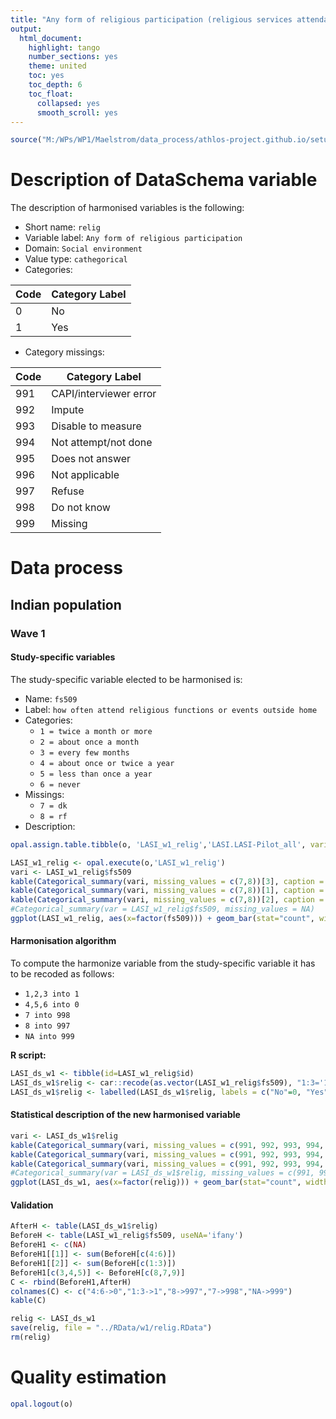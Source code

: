 ```yaml
---
title: "Any form of religious participation (religious services attendance, religious meetings, religious organization membership, etc.)"
output:
  html_document:
    highlight: tango
    number_sections: yes
    theme: united
    toc: yes
    toc_depth: 6
    toc_float:
      collapsed: yes
      smooth_scroll: yes
---
```


<!-- ########################################################## --> 

<!-- # Installation, loading packages -->
<!-- **R script:** -->

```r
source("M:/WPs/WP1/Maelstrom/data_process/athlos-project.github.io/setup_ania.r")
```

<!-- ########################################################## --> 



# Description of DataSchema variable

The description of harmonised variables is the following:

* Short name: `relig`
* Variable label: `Any form of religious participation`
* Domain: `Social environment`
* Value type: `cathegorical`
* Categories:

**Code** | **Category Label**
-------- | ------------------
0        | No
1        | Yes


* Category missings: 

**Code** | **Category Label**
----| ------------------
991 | CAPI/interviewer error
992 | Impute
993 | Disable to measure
994 | Not attempt/not done
995 | Does not answer
996 | Not applicable
997 | Refuse
998 | Do not know
999 | Missing


<!-- ########################################################## --> 

# Data process
## Indian population
### Wave 1 

#### Study-specific variables

The study-specific variable elected to be harmonised is:

* Name: `fs509`
* Label: `how often attend religious functions or events outside home`
* Categories:
    + `1 = twice a month or more`
    + `2 = about once a month`
    + `3 = every few months`
    + `4 = about once or twice a year`
    + `5 = less than once a year`
    + `6 = never`
* Missings:
    + `7 = dk`
    + `8 = rf`
* Description:
```r
opal.assign.table.tibble(o, 'LASI_w1_relig','LASI.LASI-Pilot_all', variables=list('fs509'), missings = TRUE)
```

```r
LASI_w1_relig <- opal.execute(o,'LASI_w1_relig')
vari <- LASI_w1_relig$fs509
kable(Categorical_summary(vari, missing_values = c(7,8))[3], caption = attributes(vari)$`spss::shortName`) 
kable(Categorical_summary(vari, missing_values = c(7,8))[1], caption = "Category")
kable(Categorical_summary(vari, missing_values = c(7,8))[2], caption = "Type of missing")
#Categorical_summary(var = LASI_w1_relig$fs509, missing_values = NA)
ggplot(LASI_w1_relig, aes(x=factor(fs509))) + geom_bar(stat="count", width=0.4, fill="steelblue") + xlab("how often attend religious functions or events outside home") + ylab("Frequency")
```

#### Harmonisation algorithm
To compute the harmonize variable from the study-specific variable it has to be recoded as follows:

* `1,2,3 into 1`
* `4,5,6 into 0`
* `7 into 998`
* `8 into 997`
* `NA into 999`

**R script:**

```r
LASI_ds_w1 <- tibble(id=LASI_w1_relig$id)
LASI_ds_w1$relig <- car::recode(as.vector(LASI_w1_relig$fs509), "1:3='1'; 4:6='0'; 7='998'; 8='997'; NA='999'")
LASI_ds_w1$relig <- labelled(LASI_ds_w1$relig, labels = c("No"=0, "Yes"=1, "Missing"=999, "Do not know"=998, "Refuse"=997, "Not applicable"=996, "Don't answer"=995,  "Not attempt/not done/not yet recorded"=994, "Disable to measure"=993, "Impute"=992, "CAPI/interviewer error"=991))
```

#### Statistical description of the new harmonised variable
```r
vari <- LASI_ds_w1$relig
kable(Categorical_summary(vari, missing_values = c(991, 992, 993, 994, 995, 996, 997, 998, 999))[3]) 
kable(Categorical_summary(vari, missing_values = c(991, 992, 993, 994, 995, 996, 997, 998, 999))[1], caption = "Category")
kable(Categorical_summary(vari, missing_values = c(991, 992, 993, 994, 995, 996, 997, 998, 999))[2], caption = "Type of missing")
#Categorical_summary(var = LASI_ds_w1$relig, missing_values = c(991, 992, 993, 994, 995, 996, 997, 998, 999))
ggplot(LASI_ds_w1, aes(x=factor(relig))) + geom_bar(stat="count", width=0.4, fill="steelblue") + xlab("Any form of religious participation") + ylab("Frequency")
```

#### Validation
```r
AfterH <- table(LASI_ds_w1$relig)
BeforeH <- table(LASI_w1_relig$fs509, useNA='ifany')
BeforeH1 <- c(NA)
BeforeH1[[1]] <- sum(BeforeH[c(4:6)])
BeforeH1[[2]] <- sum(BeforeH[c(1:3)])
BeforeH1[c(3,4,5)] <- BeforeH[c(8,7,9)]
C <- rbind(BeforeH1,AfterH)
colnames(C) <- c("4:6->0","1:3->1","8->997","7->998","NA->999")
kable(C)
```


```r
relig <- LASI_ds_w1
save(relig, file = "../RData/w1/relig.RData")
rm(relig)


```

# Quality estimation
```r
opal.logout(o)
```